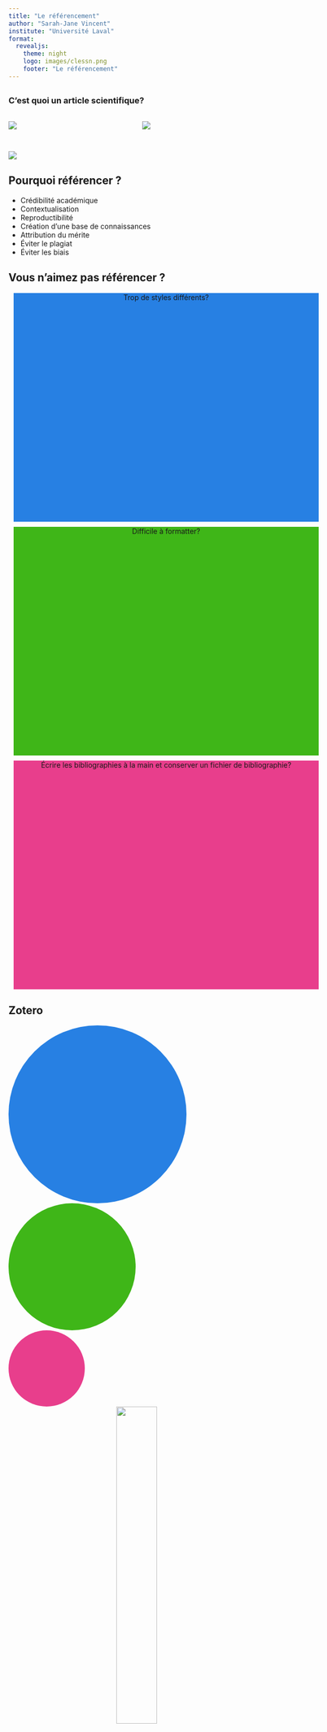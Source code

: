 ```yaml
---
title: "Le référencement"
author: "Sarah-Jane Vincent"
institute: "Université Laval"
format:
  revealjs: 
    theme: night
    logo: images/clessn.png
    footer: "Le référencement"
---
```


##
### C'est quoi un article scientifique?{.center}

:::: {.columns}

::: {.column width="50%"}
![](images/gaza_nyt.png)
:::

::: {.column width="50%"}
![](images/gaza_journal.png)
:::

::::

## {background-color="white".smaller}

![](images/google_scholar.png)


## Pourquoi référencer ?

- Crédibilité académique
- Contextualisation
- Reproductibilité
- Création d'une base de connaissances
- Attribution du mérite
- Éviter le plagiat
- Éviter les biais

## Vous n'aimez pas référencer ? {auto-animate=true auto-animate-easing="ease-in-out"}

::: {.r-hstack}
::: {data-id="box1" auto-animate-delay="0" style="background: #2780e3; width: 600px; height: 450px; margin: 10px;"}

<center>
Trop de styles différents?
</center>

:::

::: {data-id="box2" auto-animate-delay="0.1" style="background: #3fb618; width: 600px; height: 450px; margin: 10px;"}

<center>
Difficile à formatter?
</center>

:::

::: {data-id="box3" auto-animate-delay="0.2" style="background: #e83e8c; width: 600px; height: 450px; margin: 10px;"}

<center>
Écrire les bibliographies à la main et conserver un fichier de bibliographie?
</center>

:::
:::

## Zotero {auto-animate=true auto-animate-easing="ease-in-out"}

::: {.r-stack}
::: {data-id="box1" style="background: #2780e3; width: 350px; height: 350px; border-radius: 200px;"}
:::

::: {data-id="box2" style="background: #3fb618; width: 250px; height: 250px; border-radius: 200px;"}
:::

::: {data-id="box3" style="background: #e83e8c; width: 150px; height: 150px; border-radius: 200px;"}
:::

<center>
![](images/zotero.png){width=40%}
</center>

:::

## Zotero

:::: {.columns}

::: {.column width="30%"}
![](images/zotero.png)
:::

::: {.column width="70%"}

- Rend le référencement agréable
- Permet la gestion des PDF
- Répertoire de styles interchangeables
- Facilite la collaboration

:::

::::

## Parce que c'est Open Source, Zotero s'intègre dans TOUT!

- Dans votre navigateur<br><br>
- Dans votre OS<br><br>
- Dans votre traitement de texte<br><br>
- En LaTeX et Markdown